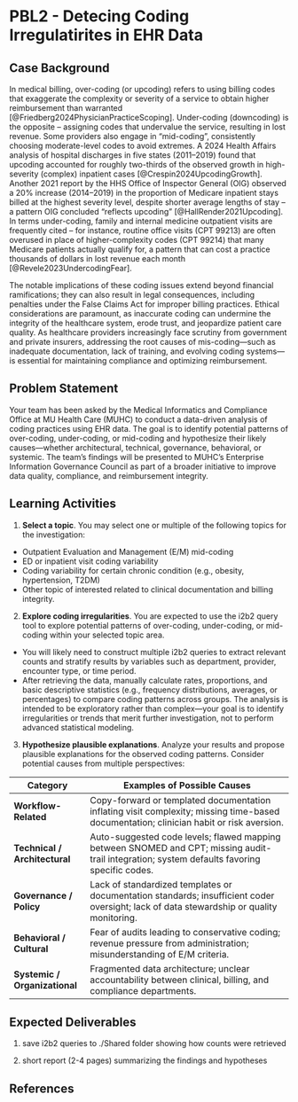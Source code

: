 # PBL2 - Detecing Coding Irregulatirites in EHR Data {.unnumbered}

## Case Background

In medical billing, over-coding (or upcoding) refers to using billing codes that exaggerate the complexity or severity of a service to obtain higher reimbursement than warranted [@Friedberg2024PhysicianPracticeScoping]. Under-coding (downcoding) is the opposite – assigning codes that undervalue the service, resulting in lost revenue. Some providers also engage in “mid-coding”, consistently choosing moderate-level codes to avoid extremes. A 2024 Health Affairs analysis of hospital discharges in five states (2011–2019) found that upcoding accounted for roughly two-thirds of the observed growth in high-severity (complex) inpatient cases [@Crespin2024UpcodingGrowth]. Another 2021 report by the HHS Office of Inspector General (OIG) observed a 20% increase (2014–2019) in the proportion of Medicare inpatient stays billed at the highest severity level, despite shorter average lengths of stay – a pattern OIG concluded “reflects upcoding” [@HallRender2021Upcoding]. In terms under-coding, family and internal medicine outpatient visits are frequently cited – for instance, routine office visits (CPT 99213) are often overused in place of higher-complexity codes (CPT 99214) that many Medicare patients actually qualify for, a pattern that can cost a practice thousands of dollars in lost revenue each month [@Revele2023UndercodingFear].

The notable implications of these coding issues extend beyond financial ramifications; they can also result in legal consequences, including penalties under the False Claims Act for improper billing practices. Ethical considerations are paramount, as inaccurate coding can undermine the integrity of the healthcare system, erode trust, and jeopardize patient care quality. As healthcare providers increasingly face scrutiny from government and private insurers, addressing the root causes of mis-coding—such as inadequate documentation, lack of training, and evolving coding systems—is essential for maintaining compliance and optimizing reimbursement.

## Problem Statement

Your team has been asked by the Medical Informatics and Compliance Office at MU Health Care (MUHC) to conduct a data-driven analysis of coding practices using EHR data. The goal is to identify potential patterns of over-coding, under-coding, or mid-coding and hypothesize their likely causes—whether architectural, technical, governance, behavioral, or systemic. The team’s findings will be presented to MUHC’s Enterprise Information Governance Council as part of a broader initiative to improve data quality, compliance, and reimbursement integrity.

## Learning Activities

1.  **Select a topic**. You may select one or multiple of the following topics for the investigation:

-   Outpatient Evaluation and Management (E/M) mid-coding
-   ED or inpatient visit coding variability
-   Coding variability for certain chronic condition (e.g., obesity, hypertension, T2DM)
-   Other topic of interested related to clinical documentation and billing integrity.

2.  **Explore coding irregularities**. You are expected to use the i2b2 query tool to explore potential patterns of over-coding, under-coding, or mid-coding within your selected topic area.

-   You will likely need to construct multiple i2b2 queries to extract relevant counts and stratify results by variables such as department, provider, encounter type, or time period.
-   After retrieving the data, manually calculate rates, proportions, and basic descriptive statistics (e.g., frequency distributions, averages, or percentages) to compare coding patterns across groups. The analysis is intended to be exploratory rather than complex—your goal is to identify irregularities or trends that merit further investigation, not to perform advanced statistical modeling.

3.  **Hypothesize plausible explanations**. Analyze your results and propose plausible explanations for the observed coding patterns. Consider potential causes from multiple perspectives:

| Category | Examples of Possible Causes |
|--------------------|----------------------------------------------------|
| **Workflow-Related** | Copy-forward or templated documentation inflating visit complexity; missing time-based documentation; clinician habit or risk aversion. |
| **Technical / Architectural** | Auto-suggested code levels; flawed mapping between SNOMED and CPT; missing audit-trail integration; system defaults favoring specific codes. |
| **Governance / Policy** | Lack of standardized templates or documentation standards; insufficient coder oversight; lack of data stewardship or quality monitoring. |
| **Behavioral / Cultural** | Fear of audits leading to conservative coding; revenue pressure from administration; misunderstanding of E/M criteria. |
| **Systemic / Organizational** | Fragmented data architecture; unclear accountability between clinical, billing, and compliance departments. |

## Expected Deliverables

1.  save i2b2 queries to ./Shared folder showing how counts were retrieved

2.  short report (2-4 pages) summarizing the findings and hypotheses

## References
